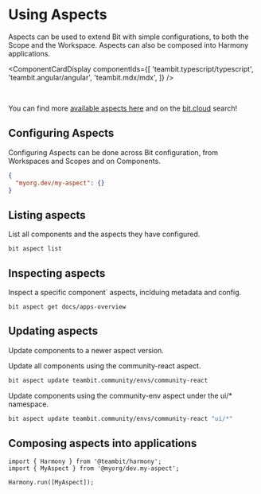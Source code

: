 
# Using Aspects

Aspects can be used to extend Bit with simple configurations, to both the Scope and the Workspace. Aspects can also be composed into Harmony applications.

<ComponentCardDisplay componentIds={[
  'teambit.typescript/typescript',
  'teambit.angular/angular',
  'teambit.mdx/mdx',
]} />

<br />

You can find more [available aspects here](/plugins) and on the [bit.cloud](https://bit.cloud/components?env=aspect) search!

## Configuring Aspects

Configuring Aspects can be done across Bit configuration, from Workspaces and Scopes and on Components.
```json
{
  "myorg.dev/my-aspect": {}
}
```

## Listing aspects

List all components and the aspects they have configured.

```
bit aspect list
```

## Inspecting aspects

Inspect a specific component` aspects, inclduing metadata and config.

```
bit aspect get docs/apps-overview
```


## Updating aspects

Update components to a newer aspect version.

Update all components using the community-react aspect.

```bash
bit aspect update teambit.community/envs/community-react
```

Update components using the community-env aspect under the ui/* namespace.

```bash
bit aspect update teambit.community/envs/community-react "ui/*"
```

## Composing aspects into applications

```tsx
import { Harmony } from '@teambit/harmony';
import { MyAspect } from '@myorg/dev.my-aspect';

Harmony.run([MyAspect]);
```
